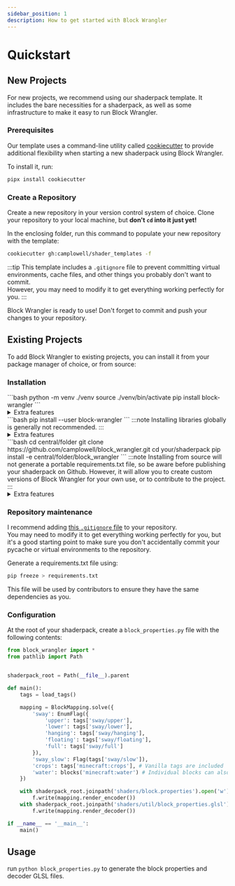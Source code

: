 ```yaml
---
sidebar_position: 1
description: How to get started with Block Wrangler
---
```


# Quickstart

## New Projects
For new projects, we recommend using our shaderpack template.
It includes the bare necessities for a shaderpack, as well as some infrastructure to make it easy to run Block Wrangler.


### Prerequisites
Our template uses a command-line utility called [cookiecutter](https://pypi.org/project/cookiecutter/) to provide additional flexibility when starting a new shaderpack using Block Wrangler.

To install it, run:
```bash
pipx install cookiecutter
```
### Create a Repository
Create a new repository in your version control system of choice.
Clone your repository to your local machine, but **don't `cd` into it just yet!**

In the enclosing folder, run this command to populate your new repository with the template:
```bash
cookiecutter gh:camplowell/shader_templates -f
```
:::tip
This template includes a `.gitignore` file to prevent committing virtual environments, cache files, and other things you probably don't want to commit.  
However, you may need to modify it to get everything working perfectly for you.
:::

Block Wrangler is ready to use! Don't forget to commit and push your changes to your repository.

## Existing Projects
To add Block Wrangler to existing projects, you can install it from your package manager of choice, or from source:

### Installation
<Tabs>
<TabItem value="install_venv" label="virtual environment">
```bash
python -m venv ./venv
source ./venv/bin/activate
pip install block-wrangler
```
<details>
<summary>Extra features</summary>

To get more detailed error messages when something goes wrong, add `[fuzzy_tags]` to your install command, like so:
```bash
pip install block-wrangler[fuzzy_tags]
```
</details>
</TabItem>
<TabItem value="install_user" label="user-wide">
```bash
pip install --user block-wrangler
```
:::note
Installing libraries globally is generally not recommended.
:::
<details>
<summary>Extra features</summary>

To get more detailed error messages when something goes wrong, add `[fuzzy_tags]` to your install command, like so:
```bash
pip install --user block-wrangler[fuzzy_tags]
```
</details>
</TabItem>
<TabItem value="install_source" label="from source">
```bash
cd central/folder
git clone https://github.com/camplowell/block_wrangler.git
cd your/shaderpack
pip install -e central/folder/block_wrangler
```
:::note
Installing from source will not generate a portable requirements.txt file, so be aware before publishing your shaderpack on Github.  
However, it will allow you to create custom versions of Block Wrangler for your own use, or to contribute to the project.
:::
<details>
<summary>Extra features</summary>

To get more detailed error messages when something goes wrong, add `[fuzzy_tags]` to your install command, like so:
```bash
pip install -e 'central/folder/block_wrangler[fuzzy_tags]'
```
</details>
</TabItem>
</Tabs>

### Repository maintenance

I recommend adding [this `.gitignore` file](https://github.com/github/gitignore/blob/main/Python.gitignore) to your repository.  
You may need to modify it to get everything working perfectly for you, but it's a good starting point to make sure you don't accidentally commit your pycache or virtual environments to the repository.


Generate a requirements.txt file using:
```bash
pip freeze > requirements.txt
```

This file will be used by contributors to ensure they have the same dependencies as you.

### Configuration

At the root of your shaderpack, create a `block_properties.py` file with the following contents:
```python title="block_properties.py"
from block_wrangler import *
from pathlib import Path


shaderpack_root = Path(__file__).parent

def main():
	tags = load_tags()

	mapping = BlockMapping.solve({
		'sway': EnumFlag({
			'upper': tags['sway/upper'],
			'lower': tags['sway/lower'],
			'hanging': tags['sway/hanging'],
			'floating': tags['sway/floating'],
			'full': tags['sway/full']
		}),
		'sway_slow': Flag(tags['sway/slow']),
		'crops': tags['minecraft:crops'], # Vanilla tags are included
		'water': blocks('minecraft:water') # Individual blocks can also be referenced by name
	})

	with shaderpack_root.joinpath('shaders/block.properties').open('w') as f:
		f.write(mapping.render_encoder())
	with shaderpack_root.joinpath('shaders/util/block_properties.glsl').open('w') as f:
		f.write(mapping.render_decoder())

if __name__ == '__main__':
	main()
```

## Usage

run `python block_properties.py` to generate the block properties and decoder GLSL files.
